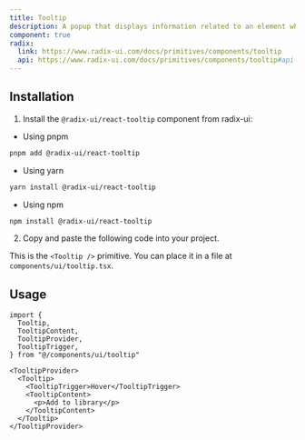 ```yaml
---
title: Tooltip
description: A popup that displays information related to an element when the element receives keyboard focus or the mouse hovers over it.
component: true
radix:
  link: https://www.radix-ui.com/docs/primitives/components/tooltip
  api: https://www.radix-ui.com/docs/primitives/components/tooltip#api-reference
---
```


<ComponentExample src="/components/examples/tooltip/demo.tsx">
  <TooltipDemo />
</ComponentExample>

## Installation

1. Install the `@radix-ui/react-tooltip` component from radix-ui:

- Using pnpm

```bash
pnpm add @radix-ui/react-tooltip
```

- Using yarn

```bash
yarn install @radix-ui/react-tooltip
```

- Using npm

```bash
npm install @radix-ui/react-tooltip
```

2. Copy and paste the following code into your project.

<ComponentSource src="/components/ui/tooltip.tsx" />

<Callout>

This is the `<Tooltip />` primitive. You can place it in a file at `components/ui/tooltip.tsx`.

</Callout>

## Usage

```tsx
import {
  Tooltip,
  TooltipContent,
  TooltipProvider,
  TooltipTrigger,
} from "@/components/ui/tooltip"
```

```tsx
<TooltipProvider>
  <Tooltip>
    <TooltipTrigger>Hover</TooltipTrigger>
    <TooltipContent>
      <p>Add to library</p>
    </TooltipContent>
  </Tooltip>
</TooltipProvider>
```
